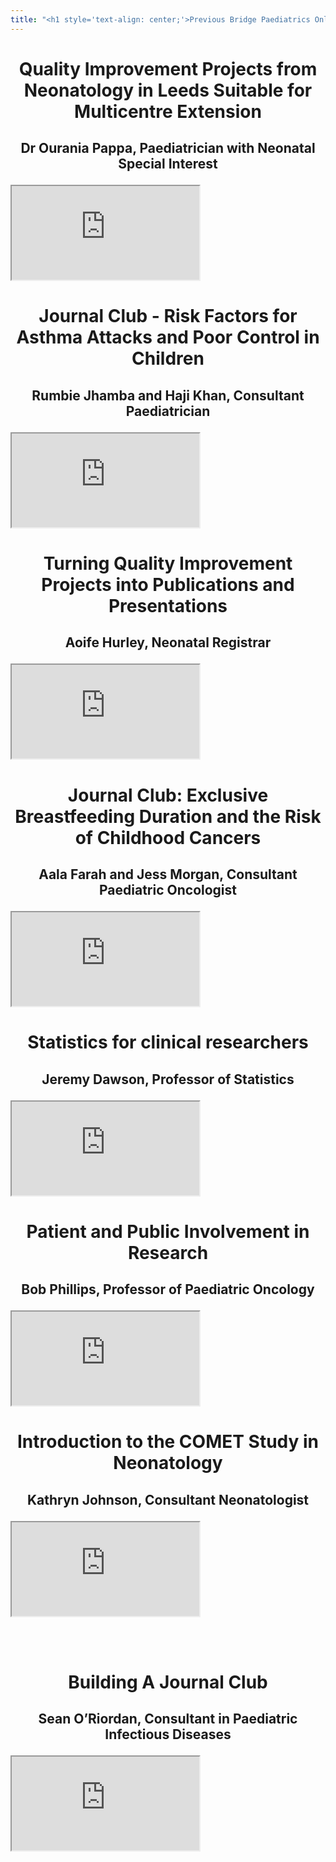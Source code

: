 ---
title: "<h1 style='text-align: center;'>Previous Bridge Paediatrics Online Events</h1>"
---

<h1 style="text-align: center;">

Quality Improvement Projects from Neonatology in Leeds Suitable for Multicentre Extension

</h1>

<h2 style="text-align: center;">

Dr Ourania Pappa, Paediatrician with Neonatal Special Interest

</h2>

::: iframe-container
::: responsive-iframe
</iframe>

<iframe src="https://www.youtube.com/embed/9gcF1BntZFg?si=2d3s6R9lR7Ll57nm" allow="autoplay">

</iframe>
:::
:::

<h1 style="text-align: center;">

Journal Club - Risk Factors for Asthma Attacks and Poor Control in Children

</h1>

<h2 style="text-align: center;">

Rumbie Jhamba and Haji Khan, Consultant Paediatrician

</h2>

::: iframe-container
::: responsive-iframe
</iframe>

<iframe src="https://www.youtube.com/embed/eVWDeR_HZ6Q?si=6aahiZAPZfaaYMS5" allow="autoplay">

</iframe>
:::
:::

<h1 style="text-align: center;">

Turning Quality Improvement Projects into Publications and Presentations

</h1>

<h2 style="text-align: center;">

Aoife Hurley, Neonatal Registrar

</h2>

::: iframe-container
::: responsive-iframe
</iframe>

<iframe src="https://www.youtube.com/embed/tZE8iFfBQe0?si=HgFgA4Knfs9Vt45h" allow="autoplay">

</iframe>
:::
:::

<h1 style="text-align: center;">

Journal Club: Exclusive Breastfeeding Duration and the Risk of Childhood Cancers

</h1>

<h2 style="text-align: center;">

Aala Farah and Jess Morgan, Consultant Paediatric Oncologist

</h2>

::: iframe-container
::: responsive-iframe
</iframe>

<iframe src="https://www.youtube.com/embed/f5rbrXlfhNc?si=62nMu1JFTZc0Fx_x" allow="autoplay">

</iframe>
:::
:::

<h1 style="text-align: center;">

Statistics for clinical researchers

</h1>

<h2 style="text-align: center;">

Jeremy Dawson, Professor of Statistics

</h2>

::: iframe-container
::: responsive-iframe
</iframe>

<iframe src="https://www.youtube.com/embed/RFyOnOHSjqg?si=-QtDjBrhmGnEU5DQ" allow="autoplay">

</iframe>
:::
:::

<h1 style="text-align: center;">

Patient and Public Involvement in Research

</h1>

<h2 style="text-align: center;">

Bob Phillips, Professor of Paediatric Oncology

</h2>

::: iframe-container
::: responsive-iframe
</iframe>

<iframe src="https://www.youtube.com/embed/2Nf6fhkOoQg?si=8verGBhp8VybGqA-" allow="autoplay">

</iframe>
:::
:::

<h1 style="text-align: center;">

Introduction to the COMET Study in Neonatology

</h1>

<h2 style="text-align: center;">

Kathryn Johnson, Consultant Neonatologist

</h2>

::: iframe-container
::: responsive-iframe
</iframe>

<iframe src="https://drive.google.com/file/d/1y5yTe-WDVuLhSXj5ZmTly65chIbTwNNr/preview" allow="autoplay">

</iframe>
:::
:::

<p style="text-align: center;">

<br /> <br />

</p>

</iframe>

<h1 style="text-align: center;">

Building A Journal Club

</h1>

<h2 style="text-align: center;">

Sean O'Riordan, Consultant in Paediatric Infectious Diseases

</h2>

::: iframe-container
::: responsive-iframe
</iframe>

<iframe src="https://drive.google.com/file/d/1WYapG6KjHUu1ABQn2Zz9GJcUiPmaIh73/preview" allow="autoplay">

</iframe>
:::
:::
